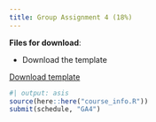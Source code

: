 ```yaml
---
title: Group Assignment 4 (18%)
---
```


**Files for download**:

* Download the template

::: {.callout appearance="minimal"}
<i class="bi bi-download"></i> [Download template](../assignment_data/GA4_template.Rmd.zip){download="GA4_template.Rmd.zip"}
:::


```r
#| output: asis
source(here::here("course_info.R"))
submit(schedule, "GA4")
```

